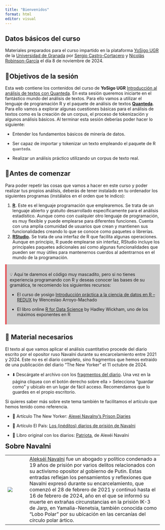 ```yaml
---
title: "Bienvenidos"
format: html
editor: visual
---
```


::: {.callout-important appearance="simple"}
# Datos básicos del curso

Materiales preparados para el curso impartido en la plataforma [YoSigo UGR](https://yosigo.ugr.es) de la [Universidad de Granada](https://ugr.es) por [Sergio Castro-Cortacero](https://x.com/buroucratico) y [Nicolás Robinson-García](https://elrobin.github.io) el día 8 de noviembre de 2024.
:::

## 🎯Objetivos de la sesión

Esta web contiene los contenidos del curso de **YoSigo UGR** [Introducción al análisis de textos con Quanteda](https://yosigo.ugr.es/courses/introduccion-al-analisis-de-textos-con-quanteda/). En esta sesión queremos iniciarte en el fantástico mundo del análisis de textos. Para ello vamos a utilizar el lenguaje de programación R y el paquete de análisis de textos [**Quanteda**](#0). Para ello vamos a explorar algunas cuestiones básicas para el análisis de textos como es la creación de un corpus, el proceso de tokenización y algunos análisis básicos. Al terminar esta sesión deberías poder hacer lo siguiente:

-   Entender los fundamentos básicos de minería de datos.

-   Ser capaz de importar y tokenizar un texto empleando el paquete de R `quanteda`.

-   Realizar un análisis práctico utilizando un corpus de texto real.

## **🫶**Antes de comenzar

Para poder repetir las cosas que vamos a hacer en este curso y poder realizar tus propios análisis, deberás de tener instalado en tu ordenador los siguientes programas (instálalos en el orden que te indico):

1.  [**R**](https://cran.r-project.org/)**.** Este es el lenguaje programación que emplearemos. Se trata de un lenguaje abierto y gratuito desarrollado específicamente para el análisis estadístico. Aunque como con cualquier otro lenguaje de programación, es muy flexible y puede emplearse para diferentes funciones. Cuenta con una amplia comunidad de usuarios que crean y mantienen sus funcionalidades creando lo que se conoce como paquetes o librerías.
2.  [**RStudio**](https://posit.co/downloads/)**.** Se trata de una interfaz de R que facilita algunas operaciones. Aunque en principio, R puede emplearse sin interfaz, RStudio incluye los principales paquetes adicionales así como algunas funcionalidades que pueden ser muy útiles para mantenernos cuerdos al adentrarnos en el mundo de la programación.

::: {.tip style="background-color: #cccccc;   border-left: 5px solid #e5575b;   padding: 10px"}
💡 Aquí te daremos el código muy mascadito, pero si no tienes experiencia programando con R y deseas conocer las bases de su gramática, te recomiendo los siguientes recursos:

-   El curso de yosigo [Introducción práctica a la ciencia de datos en R -- REDUX](https://yosigo.ugr.es/courses/introduccion-practica-a-la-ciencia-de-datos-en-r-redux/) by Wenceslao Arroyo-Machado

-   El libro online [R for Data Science](https://r4ds.hadley.nz/) by Hadley Wickham, uno de los máximos exponentes en R
:::

## 🎒 Material necesarios

El texto al que vamos aplicar el análisis cuantitativo procede del diario escrito por el opositor ruso Navalni durante su encarcelamiento entre 2021 y 2024. Este no es el diario completo, sino fragmentos que hemos extraido de una publicación del diario "The New Yorker" el 11 octubre de 2024.

-   ⬇️ Descárgate el archivo con los [fragmentos del diario](https://raw.githubusercontent.com/elrobin/ysp-quanteda/refs/heads/main/NAVALNY.txt). Una vez en la página cliquea con el botón derecho sobre ella \> Selecciona "guardar como" y ubícalo en un lugar de fácil acceso. Recomendamos que lo guardes en el propio escritorio.

Si quieres saber más sobre este tema también te facilitamos el artículo que hemos tenido como referencia.

-   📰 Artículo The New Yorker: [Alexei Navalny's Prison Diaries](https://www.newyorker.com/magazine/2024/10/21/alexei-navalny-patriot-memoir)

-   📰 Artículo El País: [Los (inéditos) diarios de prisión de Navalni](https://elpais.com/ideas/2024-10-12/los-ineditos-diarios-de-prision-de-navalni.html)

-   📖 Libro original con los diarios: [Patriota](https://www.todostuslibros.com/libros/patriota_978-84-1100-294-3), de Alexéi Navalni

[Sobre Navalni]{style="font-size: 22px; font-weight: bold;"}

|                                                                                                      |                                                                                                                                                                                                                                                                                                                                                                                                                                                                                                                                                                                                                     |
|------------------------------------------------------------------------------------------------------|---------------------------------------------------------------------------------------------------------------------------------------------------------------------------------------------------------------------------------------------------------------------------------------------------------------------------------------------------------------------------------------------------------------------------------------------------------------------------------------------------------------------------------------------------------------------------------------------------------------------|
| ![](https://media.newyorker.com/photos/6706f18745e53709f422034e/master/w_1920,c_limit/r44999web.jpg) | [Alekséi Navalni](https://es.wikipedia.org/wiki/Aleks%C3%A9i_Navalni) fue un abogado y político condenado a 19 años de prisión por varios delitos relacionados con su activismo opositor al gobierno de Putin. Estas entradas reflejan los pensamientos y reflexiones que Navalni expresó durante su encarcelamiento, que comenzó el 28 de febrero de 2021 y continuó hasta el 16 de febrero de 2024, año en el que se informó su muerte en extrañas circunstancias en la prisión IK-3 de Jarp, en Yamalia-Nenetsia, también conocida como "Lobo Polar" por su ubicación en las cercanías del círculo polar ártico. |
